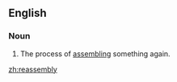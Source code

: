 ==English==
===Noun===
{{en-noun|-}}
# The process of [[assemble|assembling]] something again.

[[zh:reassembly]]